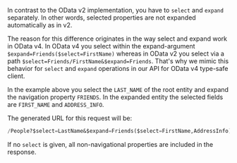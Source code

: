 In contrast to the OData v2 implementation, you have to `select` and `expand` separately.
In other words, selected properties are not expanded automatically as in v2.

The reason for this difference originates in the way select and expand work in OData v4.
In OData v4 you select within the expand-argument `$expand=Friends($select=FirstName)` whereas in OData v2 you select via a path `$select=Friends/FirstName&$expand=Friends`.
That's why we mimic this behavior for `select` and `expand` operations in our API for OData v4 type-safe client.

In the example above you select the `LAST_NAME` of the root entity and expand the navigation property `FRIENDS`.
In the expanded entity the selected fields are `FIRST_NAME` and `ADDRESS_INFO`.

The generated URL for this request will be:

```sql
/People?$select=LastName&$expand=Friends($select=FirstName,AddressInfo)
```

If no `select` is given, all non-navigational properties are included in the response.
